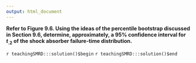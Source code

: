 ```yaml
---
output: html_document
---
```


__Refer to Figure 9.6. Using the ideas of the percentile bootstrap discussed in Section 9.6, determine, approximately, a $95\%$ confidence interval for $t_{.2}$ of the shock absorber failure-time distribution.__

`r teachingSMRD:::solution()$begin`
`r teachingSMRD:::solution()$end`
